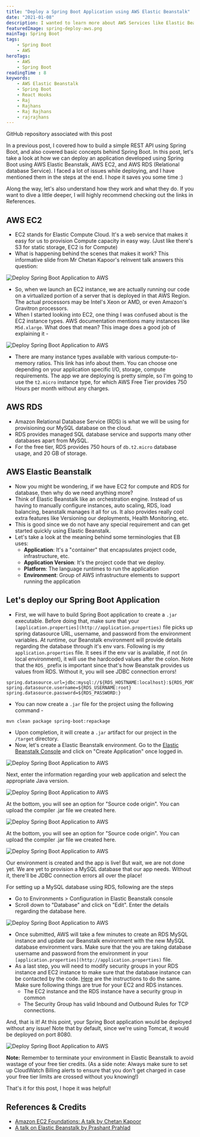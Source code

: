 ```yaml
---
title: "Deploy a Spring Boot Application using AWS Elastic Beanstalk"
date: "2021-01-08"
description: I wanted to learn more about AWS Services like Elastic Beanstalk, RDS, and EC2. So, I tried them out and deployed a simple REST API developed using Spring Boot that uses MySQL as a database. This post covers what these AWS services can do for you, and how you can start using them right away.
featuredImage: spring-deploy-aws.png
mainTag: Spring Boot
tags:
    - Spring Boot
    - AWS
heroTags:
    - AWS
    - Spring Boot
readingTime : 8
keywords:
    - AWS Elastic Beanstalk
    - Spring Boot
    - React Hooks
    - Raj
    - Rajhans
    - Raj Rajhans
    - rajrajhans
---
```


<Alert><ExtLink link="https://github.com/rajrajhans/spring-boot-todo">GitHub repository associated with this post</ExtLink></Alert>

In a previous post, I covered how to build a simple REST API using Spring Boot, and also covered basic concepts behind Spring Boot. In this post, let's take a look at how we can deploy an application developed using Spring Boot using AWS Elastic Beanstalk, AWS EC2, and AWS RDS (Relational database Service). I faced a lot of issues while deploying, and I have mentioned them in the steps at the end. I hope it saves you some time :)

Along the way, let's also understand how they work and what they do. If you want to dive a little deeper, I will highly recommend checking out the links in References.

## AWS EC2

- EC2 stands for Elastic Compute Cloud. It's a web service that makes it easy for us to provision Compute capacity in easy way. (Just like there's S3 for static storage, EC2 is for Compute)
- What is happening behind the scenes that makes it work? This informative slide from Mr Chetan Kapoor's reInvent talk answers this question:

![Deploy Spring Boot Application to AWS](deploy_spring_boot_aws_1.png)

- So, when we launch an EC2 instance, we are actually running our code on a virtualized portion of a server that is deployed in that AWS Region. The actual processors may be Intel's Xeon or AMD, or even Amazon's Gravitron processors.
- When I started looking into EC2, one thing I was confused about is the EC2 instance types. AWS documentation mentions many instances like `M5d.xlarge`. What does that mean? This image does a good job of explaining it -

![Deploy Spring Boot Application to AWS](deploy_spring_boot_aws_2.png)

- There are many instance types available with various compute-to-memory ratios. This link has info about them. You can choose one depending on your application specific I/O, storage, compute requirements. The app we are deploying is pretty simple, so I'm going to use the `t2.micro` instance type, for which AWS Free Tier provides 750 Hours per month without any charges.

## AWS RDS

- Amazon Relational Database Service (RDS) is what we will be using for provisioning our MySQL database on the cloud.
- RDS provides managed SQL database service and supports many other databases apart from MySQL.
- For the free tier, RDS provides 750 hours of `db.t2.micro` database usage, and 20 GB of storage.

## AWS Elastic Beanstalk

- Now you might be wondering, if we have EC2 for compute and RDS for database, then why do we need anything more?
- Think of Elastic Beanstalk like an orchestration engine. Instead of us having to manually configure instances, auto scaling, RDS, load balancing, beanstalk manages it all for us. It also provides really cool extra features like Versioning our deployments, Health Monitoring, etc.
- This is good since we do not have any special requirement and can get started quickly using Elastic Beanstalk.
- Let's take a look at the meaning behind some terminologies that EB uses:
    - **Application**: It's a "container" that encapsulates project code, infrastructure, etc.
    - **Application Version**: It's the project code that we deploy.
    - **Platform**: The language runtimes to run the application
    - **Environment**: Group of AWS infrastructure elements to support running the application

## Let's deploy our Spring Boot Application

- First, we will have to build Spring Boot application to create a `.jar` executable. Before doing that, make sure that your `[application.properties](http://application.properties)` file picks up spring datasource URL, username, and password from the environment variables. At runtime, our Beanstalk environment will provide details regarding the database through it's env vars. Following is my `application.properties` file. It sees if the env var is available, if not (in local environment), it will use the hardcoded values after the colon.
Note that the `RDS_` prefix is important since that's how Beanstalk provides us values from RDS. Without it, you will see JDBC connection errors!

```
spring.datasource.url=jdbc:mysql://${RDS_HOSTNAME:localhost}:${RDS_PORT:3306}/${RDS_DB_NAME:springtodo}
spring.datasource.username=${RDS_USERNAME:root}
spring.datasource.password=${RDS_PASSWORD:}
```

- You can now create a `.jar` file for the project using the following command -

```bash
mvn clean package spring-boot:repackage
```

- Upon completion, it will create a `.jar` artifact for our project in the `/target` directory.
- Now, let's create a Elastic Beanstalk environment. Go to the [Elastic Beanstalk Console](https://aws.amazon.com/elasticbeanstalk/) and click on "Create Application" once logged in.

![Deploy Spring Boot Application to AWS](deploy_spring_boot_aws_3.png)

Next, enter the information regarding your web application and select the appropriate Java version.

![Deploy Spring Boot Application to AWS](deploy_spring_boot_aws_4.png)

At the bottom, you will see an option for "Source code origin". You can upload the compiler .jar file we created here.

![Deploy Spring Boot Application to AWS](deploy_spring_boot_aws_5.png)

At the bottom, you will see an option for "Source code origin". You can upload the compiler .jar file we created here.

![Deploy Spring Boot Application to AWS](deploy_spring_boot_aws_6.png)

Our environment is created and the app is live! But wait, we are not done yet. We are yet to provision a MySQL database that our app needs. Without it, there'll be JDBC connection errors all over the place!

For setting up a MySQL database using RDS, following are the steps

- Go to Environments > Configuration in Elastic Beanstalk console
- Scroll down to "Database" and click on "Edit". Enter the details regarding the database here.

![Deploy Spring Boot Application to AWS](deploy_spring_boot_aws_7.png)

- Once submitted, AWS will take a few minutes to create an RDS MySQL instance and update our Beanstalk environment with the new MySQL database environment vars. Make sure that the you are taking database username and password from the environment in your `[application.properties](http://application.properties)` file.
- As a last step, you will need to modify security groups in your RDS instance and EC2 instance to make sure that the database instance can be contacted by the code. [Here](https://stackoverflow.com/questions/46311096/unable-to-establish-connection-to-jdbcmysql-communication-link-failure) are the instructions to do the same. Make sure following things are true for your EC2 and RDS instances.
    - The EC2 instance and the RDS instance have a security group in common
    - The Security Group has valid Inbound and Outbound Rules for TCP connections.

And, that is it! At this point, your Spring Boot application would be deployed without any issue! Note that by default, since we're using Tomcat, it would be deployed on port 8080.

![Deploy Spring Boot Application to AWS](deploy_spring_boot_aws_7.png)

**Note:** Remember to terminate your environment in Elastic Beanstalk to avoid wastage of your free tier credits. (As a side note: Always make sure to set up CloudWatch Billing alerts to ensure that you don't get charged in case your free tier limits are crossed without you knowing!)

That's it for this post, I hope it was helpful!

## References & Credits

- [Amazon EC2 Foundations: A talk by Chetan Kapoor](https://www.youtube.com/watch?v=kMMybKqC2Y0)
- [A talk on Elastic Beanstalk by Prashant Prahlad](https://www.youtube.com/watch?v=o4clRJuH9xU&t=872s)
